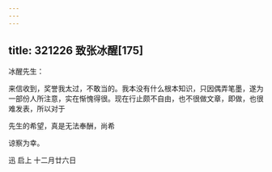 ```yaml
---
---
---
```

title: 321226 致张冰醒[175]
---




冰醒先生：

来信收到，奖誉我太过，不敢当的。我本没有什么根本知识，只因偶弄笔墨，遂为一部份人所注意，实在惭愧得很。现在行止颇不自由，也不很做文章，即做，也很难发表，所以对于

先生的希望，真是无法奉酬，尚希

谅察为幸。

迅 启上 十二月廿六日